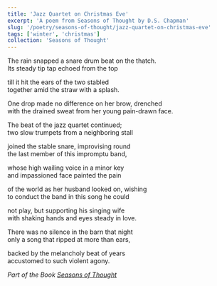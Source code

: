 ```yaml
---
title: 'Jazz Quartet on Christmas Eve'
excerpt: 'A poem from Seasons of Thought by D.S. Chapman'
slug: '/poetry/seasons-of-thought/jazz-quartet-on-christmas-eve'
tags: ['winter', 'christmas']
collection: 'Seasons of Thought'
---
```


The rain snapped a snare drum beat on the thatch.  
Its steady tip tap echoed from the top

till it hit the ears of the two stabled  
together amid the straw with a splash.

One drop made no difference on her brow, drenched  
with the drained sweat from her young pain-drawn face.

The beat of the jazz quartet continued;  
two slow trumpets from a neighboring stall

joined the stable snare, improvising round  
the last member of this impromptu band,

whose high wailing voice in a minor key  
and impassioned face painted the pain

of the world as her husband looked on, wishing  
to conduct the band in this song he could

not play, but supporting his singing wife  
with shaking hands and eyes steady in love.

There was no silence in the barn that night  
only a song that ripped at more than ears,

backed by the melancholy beat of years  
accustomed to such violent agony.

_Part of the Book [Seasons of Thought](/poetry/seasons-of-thought)_
